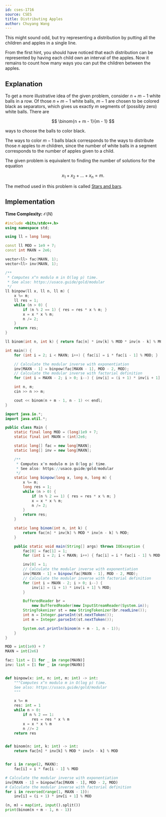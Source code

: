 ```yaml
---
id: cses-1716
source: CSES
title: Distributing Apples
author: Chuyang Wang
---
```


<Spoiler title="Hint 1">

This might sound odd, but try representing a distribution by putting all the
children and apples in a single line.

</Spoiler>

<Spoiler title="Hint 2">

From the first hint, you should have noticed that each distribution can be
represented by having each child own an interval of the apples. Now it remains
to count how many ways you can put the children between the apples.

</Spoiler>

<Spoiler title="Solution">

## Explanation

To get a more illustrative idea of the given problem, consider $n + m - 1$ white
balls in a row. Of those $n + m - 1$ white balls, $m - 1$ are chosen to be
colored black as separators, which gives us exactly $m$ segments of (possibly
zero) white balls. There are

$$
\binom{n + m - 1}{m - 1}
$$

ways to choose the balls to color black.

The ways to color $m - 1$ balls black corresponds to the ways to distribute
those $n$ apples to $m$ children, since the number of white balls in a segment
corresponds to the number of apples given to a child.

<Info title="Stars and bars">

The given problem is equivalent to finding the number of solutions for the
equation

$$
x_1 + x_2 + ... + x_n = m.
$$

The method used in this problem is called
[Stars and bars](https://en.wikipedia.org/wiki/Stars_and_bars_(combinatorics)).

</Info>

## Implementation

**Time Complexity:** $\mathcal{O}(N)$

<LanguageSection>
<CPPSection>

```cpp
#include <bits/stdc++.h>
using namespace std;

using ll = long long;

const ll MOD = 1e9 + 7;
const int MAXN = 2e6;

vector<ll> fac(MAXN, 1);
vector<ll> inv(MAXN, 1);

/**
 * Computes x^n modulo m in O(log p) time.
 * See also: https://usaco.guide/gold/modular
 */
ll binpow(ll x, ll n, ll m) {
	x %= m;
	ll res = 1;
	while (n > 0) {
		if (n % 2 == 1) { res = res * x % m; }
		x = x * x % m;
		n /= 2;
	}
	return res;
}

ll binom(int n, int k) { return fac[n] * inv[k] % MOD * inv[n - k] % MOD; }

int main() {
	for (int i = 2; i < MAXN; i++) { fac[i] = i * fac[i - 1] % MOD; }

	// Calculate the modular inverse with exponentiation
	inv[MAXN - 1] = binpow(fac[MAXN - 1], MOD - 2, MOD);
	// Calculate the modular inverse with factorial definition
	for (int i = MAXN - 2; i > 0; i--) { inv[i] = (i + 1) * inv[i + 1] % MOD; }

	int n, m;
	cin >> n >> m;

	cout << binom(n + m - 1, n - 1) << endl;
}
```

</CPPSection>

<JavaSection>

```java
import java.io.*;
import java.util.*;

public class Main {
	static final long MOD = (long)1e9 + 7;
	static final int MAXN = (int)2e6;

	static long[] fac = new long[MAXN];
	static long[] inv = new long[MAXN];

	/**
	 * Computes x^n modulo m in O(log p) time.
	 * See also: https://usaco.guide/gold/modular
	 */
	static long binpow(long x, long n, long m) {
		x %= m;
		long res = 1;
		while (n > 0) {
			if (n % 2 == 1) { res = res * x % m; }
			x = x * x % m;
			n /= 2;
		}
		return res;
	}

	static long binom(int n, int k) {
		return fac[n] * inv[k] % MOD * inv[n - k] % MOD;
	}

	public static void main(String[] args) throws IOException {
		fac[0] = fac[1] = 1;
		for (int i = 2; i < MAXN; i++) { fac[i] = i * fac[i - 1] % MOD; }

		inv[0] = 1;
		// Calculate the modular inverse with exponentiation
		inv[MAXN - 1] = binpow(fac[MAXN - 1], MOD - 2, MOD);
		// Calculate the modular inverse with factorial definition
		for (int i = MAXN - 2; i > 0; i--) {
			inv[i] = (i + 1) * inv[i + 1] % MOD;
		}

		BufferedReader br =
		    new BufferedReader(new InputStreamReader(System.in));
		StringTokenizer st = new StringTokenizer(br.readLine());
		int n = Integer.parseInt(st.nextToken());
		int m = Integer.parseInt(st.nextToken());

		System.out.println(binom(n + m - 1, n - 1));
	}
}
```
</JavaSection>
<PySection>

```py
MOD = int(1e9) + 7
MAXN = int(2e6)

fac: list = [1 for _ in range(MAXN)]
inv: list = [1 for _ in range(MAXN)]


def binpow(x: int, n: int, m: int) -> int:
	"""Computes x^n modulo m in O(log p) time.
	See also: https://usaco.guide/gold/modular
	"""

	x %= m
	res: int = 1
	while n > 0:
		if n % 2 == 1:
			res = res * x % m
		x = x * x % m
		n //= 2
	return res


def binom(n: int, k: int) -> int:
	return fac[n] * inv[k] % MOD * inv[n - k] % MOD


for i in range(2, MAXN):
	fac[i] = i * fac[i - 1] % MOD

# Calculate the modular inverse with exponentiation
inv[MAXN - 1] = binpow(fac[MAXN - 1], MOD - 2, MOD)
# Calculate the modular inverse with factorial definition
for i in reversed(range(1, MAXN - 1)):
	inv[i] = (i + 1) * inv[i + 1] % MOD

(n, m) = map(int, input().split())
print(binom(n + m - 1, n - 1))
```

</PySection>

</LanguageSection>

</Spoiler>
